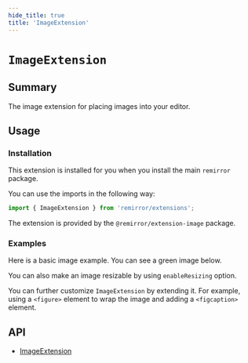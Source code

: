 ```yaml
---
hide_title: true
title: 'ImageExtension'
---
```



# `ImageExtension`

## Summary

The image extension for placing images into your editor.

## Usage

### Installation

This extension is installed for you when you install the main `remirror` package.

You can use the imports in the following way:

```ts
import { ImageExtension } from 'remirror/extensions';
```

The extension is provided by the `@remirror/extension-image` package.

### Examples

Here is a basic image example. You can see a green image below.

<Basic />

You can also make an image resizable by using `enableResizing` option.

<Resizable />

You can further customize `ImageExtension` by extending it. For example, using a `<figure>` element to wrap the image and adding a `<figcaption>` element.

<WithFigcaption />

## API

- [ImageExtension](../../api/extension-image)
